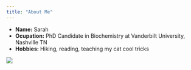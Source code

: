 ```yaml
---
title: "About Me"
---
```


- __Name:__ Sarah
- __Ocupation:__ PhD Candidate in Biochemistry at Vanderbilt University, Nashville TN
- __Hobbies:__ Hiking, reading, teaching my cat cool tricks



![](NCArboretum.jpg)
